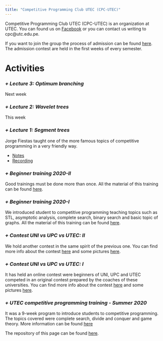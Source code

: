 ```yaml
---
title: "Competitive Programming Club UTEC (CPC-UTEC)"
---
```


Competitive Programming Club UTEC (CPC-UTEC) is an organization at UTEC. You can found us on [Facebook](https://www.facebook.com/CPC.UTEC/) or you can contact us writing to cpc@utc.edu.pe.

If you want to join the group the process of admission can be found [here](./images/organization/selection.jpg). The admission contest are held in the first weeks of every semester.

# Activities

### *+ Lecture 3: Optimum branching*
Next week 

### *+ Lecture 2: Wavelet trees*
This week

### *+ Lecture 1: Segment trees*
Jorge Fiestas taught one of the more famous topics of competitive programming in a very friendly way.

+ [Notes](./lectures/lecture-01/notes.pdf)
+ [Recording](https://utec.zoom.us/rec/share/JfY6zm83NJGgEPtfrgJfQnVLJMKWlxAhzREBrEdpVEWNIxEt270l7Ur8jKipVQPq.ie-slaUZtjVn1xIH?startTime=1604791504000)

### *+ Beginner training 2020-II*
Good trainings must be done more than once. All the material of this training can be found [here](https://github.com/CPC-UTEC/theory/tree/master/2020-II).

### *+ Beginner training 2020-I*
We introduced student to competitive programming teaching topics such as STL, asymptotic analysis, complete search, binary search and basic topic of graphs. All the material of this training can be found [here](https://github.com/CPC-UTEC/theory/tree/master/2020-I).

### *+ Contest UNI vs UPC vs UTEC: II*
We hold another contest in the same spirit of the previous one. You can find more info about the contest [here](./class-16.html) and some pictures [here](./gallery.html).


### *+ Contest UNI vs UPC vs UTEC: I*
It has held an online contest were beginners of UNI, UPC and UTEC competed in an original contest prepared by the 
coaches of these universities. You can find more info about the contest [here](./class-10.html) and some pictures 
[here](./gallery.html).

### *+ UTEC competitive programming training - Summer 2020*
It was a 9-week program to introduce students to competitive programming. The topics covered were complete search, 
divide and conquer and game theory. More information can be found [here](./index.html)

The repository of this page can be found [here](https://github.com/CPC-UTEC/blog).

<script>
$("#index-page")
  .addClass("active");
</script>
